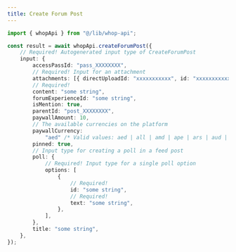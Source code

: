 ```yaml
---
title: Create Forum Post
---
```


```typescript
import { whopApi } from "@/lib/whop-api";

const result = await whopApi.createForumPost({
	// Required! Autogenerated input type of CreateForumPost
	input: {
		accessPassId: "pass_XXXXXXXX",
		// Required! Input for an attachment
		attachments: [{ directUploadId: "xxxxxxxxxxx", id: "xxxxxxxxxxx" }],
		// Required!
		content: "some string",
		forumExperienceId: "some string",
		isMention: true,
		parentId: "post_XXXXXXXX",
		paywallAmount: 10,
		// The available currencies on the platform
		paywallCurrency:
			"aed" /* Valid values: aed | all | amd | ape | ars | aud | bam | bgn | bhd | bob | brl | bsd | cad | chf | clp | cop | crc | czk | dkk | dop | dzd | egp | etb | eth | eur | gbp | ghs | gmd | gtq | gyd | hkd | huf | idr | ils | inr | jmd | jod | jpy | kes | khr | krw | kwd | lkr | mad | mdl | mga | mkd | mnt | mop | mur | mxn | myr | nad | ngn | nok | nzd | omr | pen | php | pkr | pln | pyg | qar | ron | rsd | rub | rwf | sar | sek | sgd | thb | tnd | try | ttd | twd | tzs | usd | uyu | uzs | vnd | xcd | xof | zar */,
		pinned: true,
		// Input type for creating a poll in a feed post
		poll: {
			// Required! Input type for a single poll option
			options: [
				{
					// Required!
					id: "some string",
					// Required!
					text: "some string",
				},
			],
		},
		title: "some string",
	},
});

```
